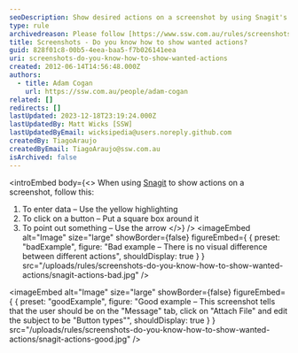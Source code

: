 ```yaml
---
seoDescription: Show desired actions on a screenshot by using Snagit's yellow highlighting for entering data, square boxes for clicking buttons, and arrows to point out important details.
type: rule
archivedreason: Please follow [https://www.ssw.com.au/rules/screenshots-add-branding](/rules/screenshots-add-branding)
title: Screenshots - Do you know how to show wanted actions?
guid: 828f01c8-00b5-4eea-baa5-f7b026141eea
uri: screenshots-do-you-know-how-to-show-wanted-actions
created: 2012-06-14T14:56:48.000Z
authors:
  - title: Adam Cogan
    url: https://ssw.com.au/people/adam-cogan
related: []
redirects: []
lastUpdated: 2023-12-18T23:19:24.000Z
lastUpdatedBy: Matt Wicks [SSW]
lastUpdatedByEmail: wicksipedia@users.noreply.github.com
createdBy: TiagoAraujo
createdByEmail: TiagoAraujo@ssw.com.au
isArchived: false
---
```


<introEmbed
  body={<>
When using [Snagit](http://www.techsmith.com/snagit.html) to show actions on a screenshot, follow this:

1. To enter data – Use the yellow highlighting
2. To click on a button – Put a square box around it
3. To point out something – Use the arrow
  </>}
/>
<imageEmbed
  alt="Image"
  size="large"
  showBorder={false}
  figureEmbed={ {
    preset: "badExample",
    figure: "Bad example – There is no visual difference between different actions",
    shouldDisplay: true
  } }
  src="/uploads/rules/screenshots-do-you-know-how-to-show-wanted-actions/snagit-actions-bad.jpg"
/>

<imageEmbed
  alt="Image"
  size="large"
  showBorder={false}
  figureEmbed={ {
    preset: "goodExample",
    figure: "Good example – This screenshot tells that the user should be on the \"Message\" tab, click on \"Attach File\" and edit the subject to be \"Button types\"",
    shouldDisplay: true
  } }
  src="/uploads/rules/screenshots-do-you-know-how-to-show-wanted-actions/snagit-actions-good.jpg"
/>

